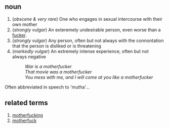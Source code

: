 == noun ==

# (''obscene & very rare'') One who engages in sexual intercourse with their own mother
# (''strongly vulgar'') An exteremely undesirable person, even worse than a [[fucker]].
# (''strongly vulgar'') Any person, often but not always with the connontation that the person is disliked or is threatening
# (''markedly vulgar'') An extremely intense experience, often but not always negative
#: ''War is a motherfucker''
#: ''That movie was a motherfucker''
#: ''You mess with me, and I will come at you like a motherfucker''

Often abbreviated in speech to 'mutha'...

== related terms ==
# [[motherfucking]]
# [[motherfuck]]